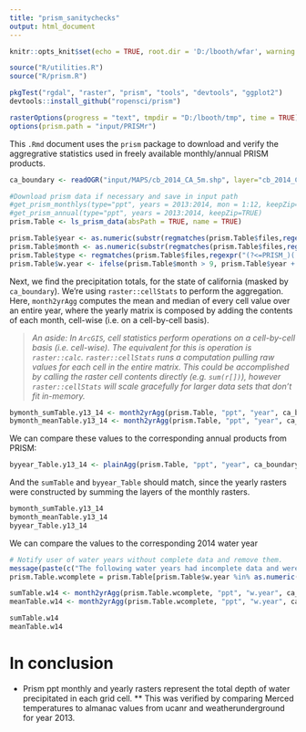 ---
title: "prism_sanitychecks"
output: html_document
---

```{r setupKnitr}
knitr::opts_knit$set(echo = TRUE, root.dir = 'D:/lbooth/wfar', warning = FALSE, message = FALSE, collapse = TRUE)
```

```{r setupEnv, message=FALSE}
source("R/utilities.R")
source("R/prism.R")

pkgTest("rgdal", "raster", "prism", "tools", "devtools", "ggplot2")
devtools::install_github("ropensci/prism")

rasterOptions(progress = "text", tmpdir = "D:/lbooth/tmp", time = TRUE)
options(prism.path = "input/PRISMr")
```

This `.Rmd` document uses the `prism` package to download and verify the aggregrative statistics used in freely available monthly/annual PRISM products.

```{r importBoundaries}
ca_boundary <- readOGR("input/MAPS/cb_2014_CA_5m.shp", layer="cb_2014_CA_5m")
```

```{r prepareAnalysis_2013-14-by-month}
#Download prism data if necessary and save in input path
#get_prism_monthlys(type="ppt", years = 2013:2014, mon = 1:12, keepZip=TRUE)
#get_prism_annual(type="ppt", years = 2013:2014, keepZip=TRUE)
prism.Table <- ls_prism_data(absPath = TRUE, name = TRUE)

prism.Table$year <- as.numeric(substr(regmatches(prism.Table$files,regexpr("(?<=4kmM._)(.*)(?=_bil)",prism.Table$files, perl=TRUE)),1,4))
prism.Table$month <- as.numeric(substr(regmatches(prism.Table$files,regexpr("(?<=4kmM._)(.*)(?=_bil)",prism.Table$files, perl=TRUE)),5,6))
prism.Table$type <- regmatches(prism.Table$files,regexpr("(?<=PRISM_)(.*)(?=_stable)",prism.Table$files, perl=TRUE))
prism.Table$w.year <- ifelse(prism.Table$month > 9, prism.Table$year + 1, prism.Table$year)
```

Next, we find the precipitation totals, for the state of california (masked by `ca_boundary`). We're using `raster::cellStats` to perform the aggregation. Here, `month2yrAgg` computes the mean and median of every cell value over an entire year, where the yearly matrix is composed by adding the contents of each month, cell-wise (i.e. on a cell-by-cell basis).

> *An aside: In `ArcGIS`, cell statistics perform operations on a cell-by-cell basis (i.e. cell-wise). The equivalent for this is operation is `raster::calc`. `raster::cellStats` runs a computation pulling raw values for each cell in the entire matrix. This could be accomplished by calling the raster cell contents directly (e.g. `sum(r[])`), however `raster::cellStats` will scale gracefully for larger data sets that don't fit in-memory.*

```{r t-13-14-by-month, results='hide'}
bymonth_sumTable.y13_14 <- month2yrAgg(prism.Table, "ppt", "year", ca_boundary, sum)
bymonth_meanTable.y13_14 <- month2yrAgg(prism.Table, "ppt", "year", ca_boundary, mean)
```

We can compare these values to the corresponding annual products from PRISM:

```{r t-13-14-by-year, results='hide'}
byyear_Table.y13_14 <- plainAgg(prism.Table, "ppt", "year", ca_boundary)
```

And the `sumTable` and `byyear_Table` should match, since the yearly rasters were constructed by summing the layers of the monthly rasters.
```{r}
bymonth_sumTable.y13_14
bymonth_meanTable.y13_14
byyear_Table.y13_14
```

We can compare the values to the corresponding 2014 water year

```{r t-w14-by-month, results='hide'}
# Notify user of water years without complete data and remove them.
message(paste(c("The following water years had incomplete data and were excluded:", unique(prism.Table[!(prism.Table$w.year %in% as.numeric(names(which(table(prism.Table$w.year)%%12 == 0)))),]$w.year)), collapse = " "))
prism.Table.wcomplete = prism.Table[prism.Table$w.year %in% as.numeric(names(which(table(prism.Table$w.year)%%12 == 0))),]

sumTable.w14 <- month2yrAgg(prism.Table.wcomplete, "ppt", "w.year", ca_boundary, sum)
meanTable.w14 <- month2yrAgg(prism.Table.wcomplete, "ppt", "w.year", ca_boundary, mean)
```

```{r}
sumTable.w14
meanTable.w14
```


# In conclusion

* Prism ppt monthly and yearly rasters represent the total depth of water precipitated in each grid cell.
** This was verified by comparing Merced temperatures to almanac values from ucanr and weatherunderground for year 2013.



